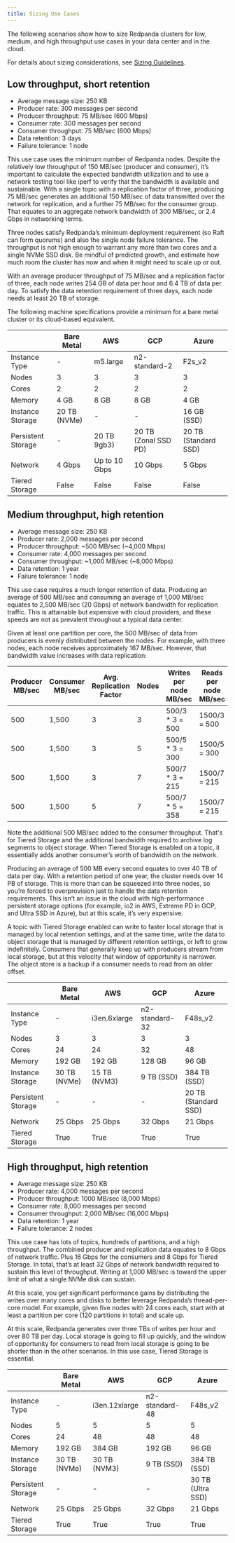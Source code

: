 ```yaml
---
title: Sizing Use Cases
---
```


<head>
    <meta name="title" content="Sizing Use Cases| Redpanda Docs"/>
    <meta name="description" content="How to size Redpanda clusters for low, medium, and high throughput use cases in your data center or in the cloud."/>
</head>

The following scenarios show how to size Redpanda clusters for low, medium, and high throughput use cases in your data center and in the cloud.

For details about sizing considerations, see [Sizing Guidelines](../../deployment/sizing).

## Low throughput, short retention

- Average message size: 250 KB
- Producer rate: 300 messages per second
- Producer throughput: 75 MB/sec (600 Mbps)
- Consumer rate: 300 messages per second
- Consumer throughput: 75 MB/sec (600 Mbps)
- Data retention: 3 days
- Failure tolerance: 1 node

This use case uses the minimum number of Redpanda nodes. Despite the relatively low throughput of 150 MB/sec (producer and consumer), it’s important to calculate the expected bandwidth utilization and to use a network testing tool like iperf to verify that the bandwidth is available and sustainable. With a single topic with a replication factor of three, producing 75 MB/sec generates an additional 150 MB/sec of data transmitted over the network for replication, and a further 75 MB/sec for the consumer group. That equates to an aggregate network bandwidth of 300 MB/sec, or 2.4 Gbps in networking terms.

Three nodes satisfy Redpanda’s minimum deployment requirement (so Raft can form quorums) and also the single node failure tolerance. The throughput is not high enough to warrant any more than two cores and a single NVMe SSD disk. Be mindful of predicted growth, and estimate how much room the cluster has now and when it might need to scale up or out.

With an average producer throughput of 75 MB/sec and a replication factor of three, each node writes 254 GB of data per hour and 6.4 TB of data per day. To satisfy the data retention requirement of three days, each node needs at least 20 TB of storage.

The following machine specifications provide a minimum for a bare metal cluster or its cloud-based equivalent.

|  | Bare Metal | AWS | GCP | Azure |
| ----------- | ----------- | ----------- | ----------- | ----------- |
| Instance Type | - | m5.large | n2-standard-2 | F2s_v2 |
| Nodes | 3 | 3 | 3 | 3 |
| Cores | 2 | 2 | 2 | 2 |
| Memory | 4 GB | 8 GB | 8 GB | 4 GB |
| Instance Storage | 20 TB (NVMe) | - | - | 16 GB (SSD) |
| Persistent Storage | - | 20 TB 9gb3) | 20 TB (Zonal SSD PD) | 20 TB (Standard SSD) |
| Network | 4 Gbps | Up to 10 Gbps | 10 Gbps | 5 Gbps |
| Tiered Storage | False | False | False | False |

## Medium throughput, high retention

- Average message size: 250 KB
- Producer rate: 2,000 messages per second
- Producer throughput: ~500 MB/sec (~4,000 Mbps)
- Consumer rate: 4,000 messages per second
- Consumer throughput: ~1,000 MB/sec (~8,000 Mbps)
- Data retention: 1 year
- Failure tolerance: 1 node

This use case requires a much longer retention of data. Producing an average of 500 MB/sec and consuming an average of 1,000 MB/sec equates to 2,500 MB/sec (20 Gbps) of network bandwidth for replication traffic. This is attainable but expensive with cloud providers, and these speeds are not as prevalent throughout a typical data center.

Given at least one partition per core, the 500 MB/sec of data from producers is evenly distributed between the nodes. For example, with three nodes, each node receives approximately 167 MB/sec. However, that bandwidth value increases with data replication:

| Producer MB/sec | Consumer MB/sec | Avg. Replication Factor | Nodes | Writes per node MB/sec | Reads per node MB/sec |
| ----------- | ----------- | ----------- | ----------- | ----------- | ----------- |
| 500 | 1,500 | 3 | 3 | 500/3 * 3 = 500 | 1500/3 = 500 |
| 500 | 1,500 | 3 | 5 | 500/5 * 3 = 300 | 1500/5 = 300 |
| 500 | 1,500 | 3 | 7 | 500/7 * 3 = 215 | 1500/7 = 215 |
| 500 | 1,500 | 5 | 7 | 500/7 * 5 = 358 | 1500/7 = 215 |

Note the additional 500 MB/sec added to the consumer throughput. That's for Tiered Storage and the additional bandwidth required to archive log segments to object storage. When Tiered Storage is enabled on a topic, it essentially adds another consumer’s worth of bandwidth on the network.

Producing an average of 500 MB every second equates to over 40 TB of data per day. With a retention period of one year, the cluster needs over 14 PB of storage. This is more than can be squeezed into three nodes, so you’re forced to overprovision just to handle the data retention requirements. This isn’t an issue in the cloud with high-performance persistent storage options (for example, io2 in AWS, Extreme PD in GCP, and Ultra SSD in Azure), but at this scale, it’s very expensive.

A topic with Tiered Storage enabled can write to faster local storage that is managed by local retention settings, and at the same time, write the data to object storage that is managed by different retention settings, or left to grow indefinitely. Consumers that generally keep up with producers stream from local storage, but at this velocity that window of opportunity is narrower. The object store is a backup if a consumer needs to read from an older offset.

|  | Bare Metal | AWS | GCP | Azure |
| ----------- | ----------- | ----------- | ----------- | ----------- |
| Instance Type | - | i3en.6xlarge | n2-standard-32 | F48s_v2 |
| Nodes | 3 | 3 | 3 | 3 |
| Cores | 24 | 24 | 32 | 48 |
| Memory | 192 GB | 192 GB | 128 GB | 96 GB |
| Instance Storage | 30 TB (NVMe) | 15 TB (NVM3) | 9 TB (SSD) | 384 TB (SSD) |
| Persistent Storage | - | - | - | 20 TB (Standard SSD) |
| Network | 25 Gbps | 25 Gbps | 32 Gbps | 21 Gbps |
| Tiered Storage | True | True | True | True |

## High throughput, high retention

- Average message size: 250 KB
- Producer rate: 4,000 messages per second
- Producer throughput: 1000 MB/sec (8,000 Mbps)
- Consumer rate: 8,000 messages per second
- Consumer throughput: 2,000 MB/sec (16,000 Mbps)
- Data retention: 1 year
- Failure tolerance: 2 nodes

This use case has lots of topics, hundreds of partitions, and a high throughput. The combined producer and replication data equates to 8 Gbps of network traffic. Plus 16 Gbps for the consumers and 8 Gbps for Tiered Storage. In total, that’s at least 32 Gbps of network bandwidth required to sustain this level of throughput. Writing at 1,000 MB/sec is toward the upper limit of what a single NVMe disk can sustain.

At this scale, you get significant performance gains by distributing the writes over many cores and disks to better leverage Redpanda’s thread-per-core model. For example, given five nodes with 24 cores each, start with at least a partition per core (120 partitions in total) and scale up.

At this scale, Redpanda generates over three TBs of writes per hour and over 80 TB per day. Local storage is going to fill up quickly, and the window of opportunity for consumers to read from local storage is going to be shorter than in the other scenarios. In this use case, Tiered Storage is essential.

|  | Bare Metal | AWS | GCP | Azure |
| ----------- | ----------- | ----------- | ----------- | ----------- |
| Instance Type | - | i3en.12xlarge | n2-standard-48 | F48s_v2 |
| Nodes | 5 | 5 | 5 | 5 |
| Cores | 24 | 48 | 48 | 48 |
| Memory | 192 GB | 384 GB | 192 GB | 96 GB |
| Instance Storage | 30 TB (NVMe) | 30 TB (NVM3) | 9 TB (SSD) | 384 TB (SSD) |
| Persistent Storage | - | - | - | 30 TB (Ultra SSD) |
| Network | 25 Gbps | 25 Gbps | 32 Gbps | 21 Gbps |
| Tiered Storage | True | True | True | True |
